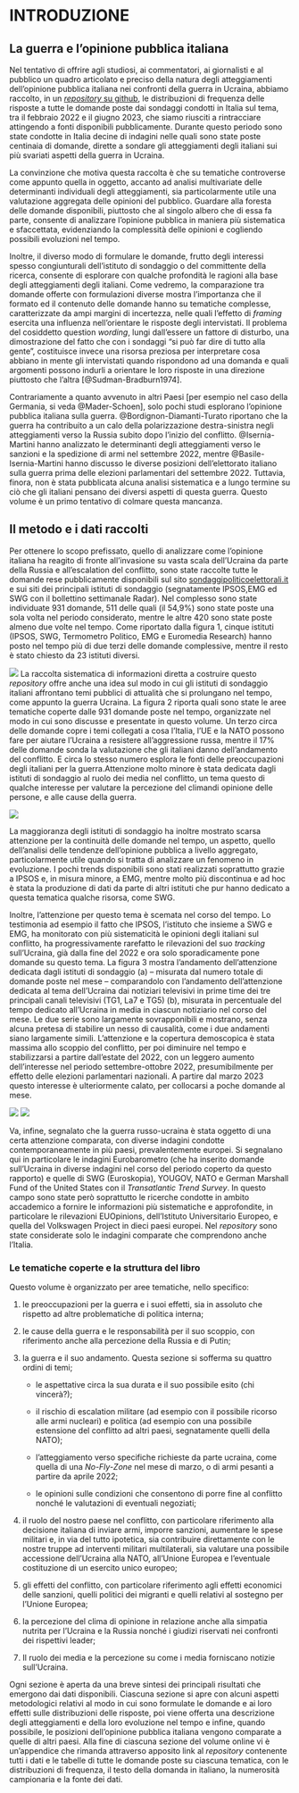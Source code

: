 # INTRODUZIONE

## La guerra e l’opinione pubblica italiana

Nel tentativo di offrire agli studiosi, ai commentatori, ai giornalisti e al pubblico un quadro articolato e preciso della natura degli atteggiamenti dell’opinione pubblica italiana nei confronti della guerra in Ucraina, abbiamo raccolto, in un [*repository* su github](https://github.com/IserniaP/Ukraine-War), le distribuzioni di frequenza delle risposte a tutte le domande poste dai sondaggi condotti in Italia sul tema, tra il febbraio 2022 e il giugno 2023, che siamo riusciti a rintracciare attingendo a fonti disponibili pubblicamente. Durante questo periodo sono state condotte in Italia decine di indagini nelle quali sono state poste centinaia di domande, dirette a sondare
gli atteggiamenti degli italiani sui più svariati aspetti della guerra in Ucraina.

La convinzione che motiva questa raccolta è che su tematiche controverse come appunto quella in oggetto, accanto ad analisi multivariate delle determinanti individuali degli atteggiamenti, sia particolarmente utile una valutazione aggregata delle opinioni del pubblico. Guardare alla foresta delle domande disponibili, piuttosto che al singolo albero che di essa fa parte, consente di analizzare l’opinione pubblica in maniera più sistematica e sfaccettata, evidenziando la complessità delle opinioni e cogliendo possibili evoluzioni nel tempo.

Inoltre, il diverso modo di formulare le domande, frutto degli interessi spesso congiunturali dell’istituto di sondaggio o del committente della ricerca, consente di esplorare con qualche profondità le ragioni alla base degli atteggiamenti degli italiani. Come vedremo, la comparazione tra domande offerte con formulazioni diverse mostra l’importanza che il formato ed il contenuto delle domande hanno su tematiche complesse, caratterizzate da ampi margini di incertezza, nelle quali l’effetto di *framing* esercita una influenza nell’orientare le risposte degli intervistati. Il problema del cosiddetto question *wording*, lungi dall’essere un fattore di disturbo, una dimostrazione del fatto che con i sondaggi “si può far dire di tutto alla gente”, costituisce invece una risorsa preziosa per interpretare cosa abbiano in mente gli intervistati quando rispondono ad una domanda e quali argomenti possono indurli a orientare le loro risposte in una direzione piuttosto che l’altra [@Sudman-Bradburn1974].

Contrariamente a quanto avvenuto in altri Paesi [per esempio nel caso della Germania, si veda @Mader-Schoen], solo pochi studi esplorano l’opinione pubblica italiana sulla guerra. @Bordignon-Diamanti-Turato riportano che la guerra ha contribuito a un calo della polarizzazione destra-sinistra negli atteggiamenti verso la Russia subito dopo l’inizio del conflitto. @Isernia-Martini hanno analizzato le determinanti degli
atteggiamenti verso le sanzioni e la spedizione di armi nel settembre 2022, mentre @Basile-Isernia-Martini hanno discusso le diverse posizioni dell’elettorato italiano sulla guerra prima delle elezioni parlamentari del settembre 2022. Tuttavia, finora, non è stata pubblicata alcuna analisi sistematica e a lungo termine su ciò che gli italiani pensano dei diversi aspetti di questa guerra. Questo volume è un primo tentativo di colmare questa mancanza.

## Il metodo e i dati raccolti

Per ottenere lo scopo prefissato, quello di analizzare come l’opinione italiana ha reagito
di fronte all’invasione su vasta scala dell’Ucraina da parte della Russia e all’escalation
del conflitto, sono state raccolte tutte le domande rese pubblicamente disponibili sul sito
[sondaggipoliticoelettorali.it](http://www.sondaggipoliticoelettorali.it/) e sui
siti dei principali istituti di sondaggio (segnatamente IPSOS,EMG ed SWG con il bollettino
settimanale Radar). Nel complesso sono state individuate 931 domande, 511 delle
quali (il 54,9%) sono state poste una sola volta nel periodo considerato, mentre le altre
420 sono state poste almeno due volte nel tempo. Come riportato dalla figura 1, cinque
istituti (IPSOS, SWG, Termometro Politico, EMG e Euromedia Research) hanno posto
nel tempo più di due terzi delle domande complessive, mentre il resto è stato chiesto
da 23 istituti diversi.

![](Images/Figura1.png)
La raccolta sistematica di informazioni diretta a costruire questo *repository* offre anche una idea sul modo in cui gli istituti di sondaggio italiani
affrontano temi pubblici di attualità che si prolungano nel tempo, come appunto la guerra Ucraina. La figura 2 riporta quali sono state le aree tematiche coperte dalle 931 domande poste nel tempo, organizzate nel modo in cui sono discusse e presentate in questo volume. Un terzo circa delle domande copre i temi collegati a cosa l’Italia, l’UE e la NATO possono fare per aiutare l’Ucraina a resistere all’aggressione russa, mentre il 17% delle domande sonda la valutazione che gli italiani danno dell’andamento del conflitto. E circa lo stesso numero esplora le fonti delle preoccupazioni degli italiani per la guerra.Attenzione molto minore è stata dedicata dagli istituti di sondaggio al ruolo dei media nel conflitto, un tema questo di qualche interesse per valutare la percezione del climandi opinione delle persone, e alle cause della guerra.

![](Images/Figura2.png)

La maggioranza degli istituti di sondaggio ha inoltre mostrato scarsa attenzione per la continuità delle domande nel tempo, un aspetto, quello dell’analisi delle tendenze dell’opinione pubblica a livello aggregato, particolarmente utile quando si tratta di analizzare un fenomeno in evoluzione. I pochi trends disponibili sono stati realizzati soprattutto grazie a IPSOS e, in misura minore, a EMG, mentre molto più discontinua e ad hoc è stata la produzione di dati da parte di altri istituti che pur hanno dedicato a questa tematica qualche risorsa, come SWG.

Inoltre, l’attenzione per questo tema è scemata nel corso del tempo. Lo testimonia ad esempio il fatto che IPSOS, l’istituto che insieme a SWG e EMG, ha monitorato con più sistematicità le opinioni degli italiani sul conflitto, ha progressivamente rarefatto le rilevazioni del suo *tracking* sull’Ucraina, già dalla fine del 2022 e ora solo sporadicamente pone domande su questo tema. La figura 3 mostra l’andamento dell’attenzione dedicata dagli istituti di sondaggio (a) – misurata dal numero totale di domande poste nel mese – comparandolo con l’andamento dell’attenzione dedicata al tema dell’Ucraina dai notiziari televisivi in prime time dei tre principali canali televisivi (TG1, La7 e TG5) (b), misurata in percentuale del tempo dedicato all’Ucraina in media in ciascun notiziario nel corso del mese. Le due serie sono largamente sovrapponibili e mostrano, senza alcuna pretesa di stabilire un nesso di causalità, come i due andamenti siano largamente simili. L’attenzione e la copertura demoscopica è stata massima allo scoppio del conflitto, per poi diminuire nel tempo e stabilizzarsi a partire dall’estate del 2022, con un leggero aumento dell’interesse nel periodo settembre-ottobre 2022, presumibilmente per effetto delle elezioni parlamentari nazionali. A partire dal marzo 2023 questo interesse è ulteriormente calato, per collocarsi a poche domande al mese.

![](Images/Figura3.png)
![](Images/Figura4.png)

Va, infine, segnalato che la guerra russo-ucraina è stata oggetto di una certa attenzione comparata, con diverse indagini condotte contemporaneamente in più paesi, prevalentemente europei. Si segnalano qui in particolare le indagini Eurobarometro (che ha inserito domande sull’Ucraina in diverse indagini nel corso del periodo coperto da questo rapporto) e quelle di SWG (Euroskopia), YOUGOV, NATO e German Marshall Fund of the United States con il *Transatlantic Trend Survey*. In questo campo sono state però soprattutto le ricerche condotte in ambito accademico a fornire le informazioni più sistematiche e approfondite, in particolare le rilevazioni EUOpinions, dell’Istituto Universitario Europeo, e quella del Volkswagen Project in dieci paesi europei. Nel *repository* sono state considerate solo le indagini comparate che comprendono anche l'Italia.

### Le tematiche coperte e la struttura del libro

Questo volume è organizzato per aree tematiche, nello specifico:

1. le preoccupazioni per la guerra e i suoi effetti, sia in assoluto che rispetto ad altre problematiche di politica interna;

2. le cause della guerra e le responsabilità per il suo scoppio, con riferimento anche alla percezione della Russia e di Putin;

3. la guerra e il suo andamento. Questa sezione si sofferma su quattro ordini di temi;

    * le aspettative circa la sua durata e il suo possibile esito (chi vincerà?);
  
    * il rischio di escalation militare (ad esempio con il possibile ricorso alle armi nucleari) e politica (ad esempio con una possibile estensione del conflitto ad altri paesi,
segnatamente quelli della NATO);

    * l’atteggiamento verso specifiche richieste da parte ucraina, come quella di una *No-Fly-Zone* nel mese di marzo, o di armi pesanti a partire da aprile 2022;

    * le opinioni sulle condizioni che consentono di porre fine al conflitto nonché le valutazioni di eventuali negoziati;

4. il ruolo del nostro paese nel conflitto, con particolare riferimento alla decisione italiana di inviare armi, imporre sanzioni, aumentare le spese militari e, in via del
tutto ipotetica, sia contribuire direttamente con le nostre truppe ad interventi militari
multilaterali, sia valutare una possibile accessione dell’Ucraina alla NATO, all’Unione Europea e l’eventuale costituzione di un esercito unico europeo;

5. gli effetti del conflitto, con particolare riferimento agli effetti economici delle
sanzioni, quelli politici dei migranti e quelli relativi al sostegno per l’Unione
Europea;

6. la percezione del clima di opinione in relazione anche alla simpatia nutrita per
l’Ucraina e la Russia nonché i giudizi riservati nei confronti dei rispettivi leader;

7. Il ruolo dei media e la percezione su come i media forniscano notizie sull’Ucraina.

Ogni sezione è aperta da una breve sintesi dei principali risultati che emergono dai dati disponibili. Ciascuna sezione si apre con alcuni aspetti metodologici relativi al modo in cui sono formulate le domande e ai loro effetti sulle distribuzioni delle risposte, poi viene offerta una descrizione degli atteggiamenti e della loro evoluzione nel tempo e infine, quando possibile, le posizioni dell’opinione pubblica italiana vengono comparate a quelle di altri paesi. Alla fine di ciascuna sezione del volume online vi è un’appendice che rimanda attraverso apposito link al *repository* contenente tutti i dati e le tabelle di tutte le domande poste su ciascuna tematica, con le distribuzioni di frequenza, il testo della domanda in italiano, la numerosità campionaria e la fonte dei dati.
